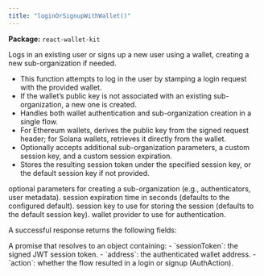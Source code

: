 ```yaml
---
title: "loginOrSignupWithWallet()"
---
```



<p>
  <strong>Package:</strong> <code>react-wallet-kit</code>
</p>

<H3Bordered text="Overview" />

Logs in an existing user or signs up a new user using a wallet, creating a new sub-organization if needed.

<ul>
  <li>
    This function attempts to log in the user by stamping a login request with
    the provided wallet.
  </li>
  <li>
    If the wallet’s public key is not associated with an existing
    sub-organization, a new one is created.
  </li>
  <li>
    Handles both wallet authentication and sub-organization creation in a single
    flow.
  </li>
  <li>
    For Ethereum wallets, derives the public key from the signed request header;
    for Solana wallets, retrieves it directly from the wallet.
  </li>
  <li>
    Optionally accepts additional sub-organization parameters, a custom session
    key, and a custom session expiration.
  </li>
  <li>
    Stores the resulting session token under the specified session key, or the
    default session key if not provided.
  </li>
</ul>

<H3Bordered text="Parameters" />

<ParamField body="params" type="object" required={true} path="params">
  <Expandable title="params details">
    <NestedParam
      parentKey="params"
      childKey="createSubOrgParams"
      type="CreateSubOrgParams"
      required={false}
    >
      optional parameters for creating a sub-organization (e.g., authenticators,
      user metadata).
    </NestedParam>
    <NestedParam
      parentKey="params"
      childKey="expirationSeconds"
      type="string"
      required={false}
    >
      session expiration time in seconds (defaults to the configured default).
    </NestedParam>
    <NestedParam
      parentKey="params"
      childKey="sessionKey"
      type="string"
      required={false}
    >
      session key to use for storing the session (defaults to the default
      session key).
    </NestedParam>
    <NestedParam
      parentKey="params"
      childKey="walletProvider"
      type="WalletProvider"
      required={true}
    >
      wallet provider to use for authentication.
    </NestedParam>
  </Expandable>
</ParamField>

<H3Bordered text="Response" />A successful response returns the following
fields:

<ResponseField name="returns" type="WalletAuthResult & object" required={true}>
  A promise that resolves to an object containing: - `sessionToken`: the signed
  JWT session token. - `address`: the authenticated wallet address. - `action`:
  whether the flow resulted in a login or signup (AuthAction).
</ResponseField>

